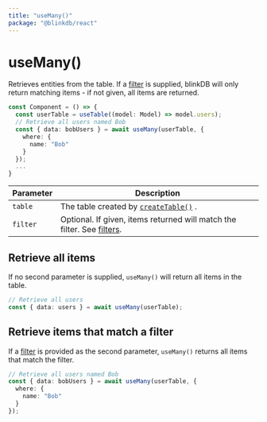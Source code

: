 ```yaml
---
title: "useMany()"
package: "@blinkdb/react"
---
```


# useMany()

Retrieves entities from the table. If a [filter](/docs/filters) is supplied, blinkDB will only
return matching items - if not given, all items are returned.

```ts
const Component = () => {
  const userTable = useTable((model: Model) => model.users);
  // Retrieve all users named Bob
  const { data: bobUsers } = await useMany(userTable, {
    where: {
      name: "Bob"
    }
  });
  ...
}
```

| Parameter | Description                                                                             |
| --------- | --------------------------------------------------------------------------------------- |
| `table`   | The table created by [`createTable()`](createtable) .                                   |
| `filter`  | Optional. If given, items returned will match the filter. See [filters](/docs/filters). |

## Retrieve all items

If no second parameter is supplied, `useMany()` will return all items in the table.

```ts
// Retrieve all users
const { data: users } = await useMany(userTable);
```

## Retrieve items that match a filter

If a [filter](/docs/filters) is provided as the second parameter, `useMany()` returns all items that match the filter.

```ts
// Retrieve all users named Bob
const { data: bobUsers } = await useMany(userTable, {
  where: {
    name: "Bob"
  }
});
```
